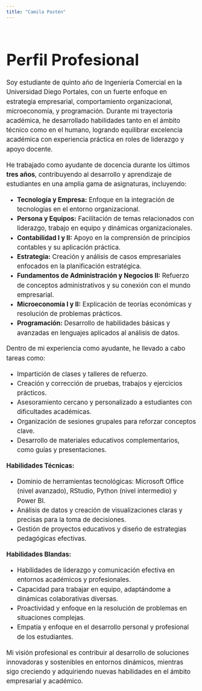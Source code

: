 ```yaml
---
title: "Camila Pastén"
---
```


::: {style="display: flex; align-items: center; gap: 40px; font-size: 1.2em; line-height: 1.5;"}

<div>
  <h1 style="font-size: 2.5em; margin-bottom: 10px;">Perfil Profesional</h1>
  <p>
    Soy estudiante de quinto año de Ingeniería Comercial en la Universidad Diego Portales, con un fuerte enfoque en estrategia empresarial, comportamiento organizacional, microeconomía, y programación. Durante mi trayectoria académica, he desarrollado habilidades tanto en el ámbito técnico como en el humano, logrando equilibrar excelencia académica con experiencia práctica en roles de liderazgo y apoyo docente.
  </p>
  <p>
    He trabajado como ayudante de docencia durante los últimos <strong>tres años</strong>, contribuyendo al desarrollo y aprendizaje de estudiantes en una amplia gama de asignaturas, incluyendo:
  </p>
  <ul>
    <li><strong>Tecnología y Empresa:</strong> Enfoque en la integración de tecnologías en el entorno organizacional.</li>
    <li><strong>Persona y Equipos:</strong> Facilitación de temas relacionados con liderazgo, trabajo en equipo y dinámicas organizacionales.</li>
    <li><strong>Contabilidad I y II:</strong> Apoyo en la comprensión de principios contables y su aplicación práctica.</li>
    <li><strong>Estrategia:</strong> Creación y análisis de casos empresariales enfocados en la planificación estratégica.</li>
    <li><strong>Fundamentos de Administración y Negocios II:</strong> Refuerzo de conceptos administrativos y su conexión con el mundo empresarial.</li>
    <li><strong>Microeconomía I y II:</strong> Explicación de teorías económicas y resolución de problemas prácticos.</li>
    <li><strong>Programación:</strong> Desarrollo de habilidades básicas y avanzadas en lenguajes aplicados al análisis de datos.</li>
  </ul>
  <p>
    Dentro de mi experiencia como ayudante, he llevado a cabo tareas como:
  </p>
  <ul>
    <li>Impartición de clases y talleres de refuerzo.</li>
    <li>Creación y corrección de pruebas, trabajos y ejercicios prácticos.</li>
    <li>Asesoramiento cercano y personalizado a estudiantes con dificultades académicas.</li>
    <li>Organización de sesiones grupales para reforzar conceptos clave.</li>
    <li>Desarrollo de materiales educativos complementarios, como guías y presentaciones.</li>
  </ul>
  <p><strong>Habilidades Técnicas:</strong></p>
  <ul>
    <li>Dominio de herramientas tecnológicas: Microsoft Office (nivel avanzado), RStudio, Python (nivel intermedio) y Power BI.</li>
    <li>Análisis de datos y creación de visualizaciones claras y precisas para la toma de decisiones.</li>
    <li>Gestión de proyectos educativos y diseño de estrategias pedagógicas efectivas.</li>
  </ul>
  <p><strong>Habilidades Blandas:</strong></p>
  <ul>
    <li>Habilidades de liderazgo y comunicación efectiva en entornos académicos y profesionales.</li>
    <li>Capacidad para trabajar en equipo, adaptándome a dinámicas colaborativas diversas.</li>
    <li>Proactividad y enfoque en la resolución de problemas en situaciones complejas.</li>
    <li>Empatía y enfoque en el desarrollo personal y profesional de los estudiantes.</li>
  </ul>
  <p>
    Mi visión profesional es contribuir al desarrollo de soluciones innovadoras y sostenibles en entornos dinámicos, mientras sigo creciendo y adquiriendo nuevas habilidades en el ámbito empresarial y académico.
  </p>
</div>

:::
